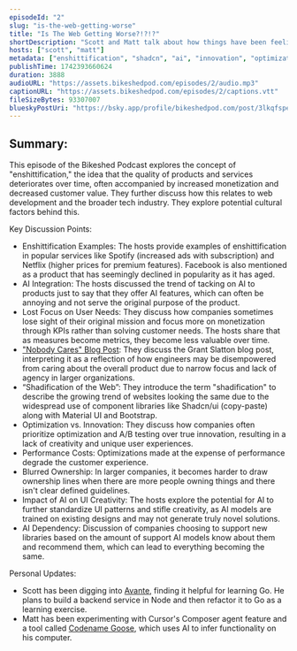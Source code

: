 ```yaml
---
episodeId: "2"
slug: "is-the-web-getting-worse"
title: "Is The Web Getting Worse?!?!?"
shortDescription: "Scott and Matt talk about how things have been feeling worse on the internet in recent years, and how everything has focused on incremental optimizations over large innovations."
hosts: ["scott", "matt"]
metadata: ["enshittification", "shadcn", "ai", "innovation", "optimization"]
publishTime: 1742393660624
duration: 3888
audioURL: "https://assets.bikeshedpod.com/episodes/2/audio.mp3"
captionURL: "https://assets.bikeshedpod.com/episodes/2/captions.vtt"
fileSizeBytes: 93307007
blueskyPostUri: "https://bsky.app/profile/bikeshedpod.com/post/3lkqfspe2k22v"
---
```


## Summary:

This episode of the Bikeshed Podcast explores the concept of "enshittification," the idea that the quality of products and services deteriorates over time, often accompanied by increased monetization and decreased customer value. They further discuss how this relates to web development and the broader tech industry. They explore potential cultural factors behind this.

Key Discussion Points:

* Enshittification Examples: The hosts provide examples of enshittification in popular services like Spotify (increased ads with subscription) and Netflix (higher prices for premium features). Facebook is also mentioned as a product that has seemingly declined in popularity as it has aged.
* AI Integration: The hosts discussed the trend of tacking on AI to products just to say that they offer AI features, which can often be annoying and not serve the original purpose of the product.
* Lost Focus on User Needs: They discuss how companies sometimes lose sight of their original mission and focus more on monetization through KPIs rather than solving customer needs. The hosts share that as measures become metrics, they become less valuable over time.
* ["Nobody Cares" Blog Post](https://grantslatton.com/nobody-cares): They discuss the Grant Slatton blog post, interpreting it as a reflection of how engineers may be disempowered from caring about the overall product due to narrow focus and lack of agency in larger organizations.
* “Shadification of the Web”: They introduce the term "shadification" to describe the growing trend of websites looking the same due to the widespread use of component libraries like Shadcn/ui (copy-paste) along with Material UI and Bootstrap.
* Optimization vs. Innovation: They discuss how companies often prioritize optimization and A/B testing over true innovation, resulting in a lack of creativity and unique user experiences.
* Performance Costs: Optimizations made at the expense of performance degrade the customer experience.
* Blurred Ownership: In larger companies, it becomes harder to draw ownership lines when there are more people owning things and there isn't clear defined guidelines.
* Impact of AI on UI Creativity: The hosts explore the potential for AI to further standardize UI patterns and stifle creativity, as AI models are trained on existing designs and may not generate truly novel solutions.
* AI Dependency: Discussion of companies choosing to support new libraries based on the amount of support AI models know about them and recommend them, which can lead to everything becoming the same.

Personal Updates:

* Scott has been digging into [Avante](https://github.com/yetone/avante.nvim), finding it helpful for learning Go. He plans to build a backend service in Node and then refactor it to Go as a learning exercise.
* Matt has been experimenting with Cursor's Composer agent feature and a tool called [Codename Goose](https://block.github.io/goose/), which uses AI to infer functionality on his computer.